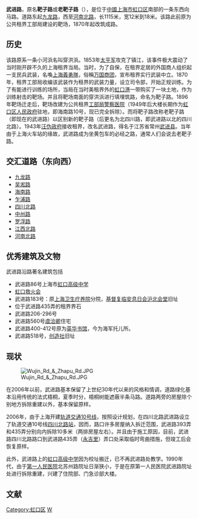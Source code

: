 {{noteTA
|G1=Unit
}}
{{Infobox China Road
|路牌类型=Shanghai
|中文道路名称=武进路
|走向1=西
|走向2=东
|走向1(E)=W
|道路英文名=Wujin Rd.
|走向2(E)=E
|图片=Wujin Rd.JPG
|图片宽度=200px
|图片说明=武进路四川北路交汇处路牌
|道路属性=普通道路
|道路总长度=1.1
|车速限制=
|行车线数量=2
|所在地区={{CHN}}[[上海市|上海市]][[虹口区|虹口区]]、[[闸北区|闸北区]]
|起点=[[九龙路|九龙路]]
|终点=[[河南北路_(上海)|河南北路]]
|道路命名日期=1943年11月
|命名缘由=以江苏省常州武进县命名
|道路旧名=老靶子路
|道路动工日期=1870年
|通车日期=1870年
|路段主要建筑=[[上海交通大学医学院附属第一人民医院|上海市第一人民医院]]、[[沪北会堂|沪北会堂]]旧址
|收费=
}}

'''武进路'''，原名'''靶子路'''或'''老靶子路'''（'''{{lang|en|Range Rd.}}'''），是位于[[中華人民共和國|中國]][[上海市|上海市]][[虹口区|虹口区]]南部的一条东西向马路。道路东起[[九龙路_(上海)|九龙路]]，西至[[河南北路_(上海)|河南北路]]，长1115米，宽12米到18米。该路此前原为公共租界工部局建设的靶场，1870年起改筑成路。

== 历史 ==

该路原系一条小河浜名叫穿洪浜。1853年[[太平军|太平军]]攻克了镇江，该事件极大震动了当时刚开辟不久的上海租界当局。当时，为了自保，在租界定居的外国商人组织起一支民兵武装，名喚[[上海義勇隊|上海義勇隊]]，俗稱[[万国商团|万国商团]]，宣布租界实行武装中立。1870年，租界工部局收编该武装作为租界的武装力量，设立司令部，开始正规训练。为了有能进行训练的场所，当局在当时美租界外的[[虹口港|虹口港]]一带购买了一块土地，作为训练射击的靶场。并且将靶场南面的穿洪浜进行填埋筑路，命名为靶子路。1896年靶场迁走后，靶场改建为公共租界[[工部局警察医院|工部局警察医院]]（1949年后大楼长期作为[[虹口区人民政府|虹口区人民政府]]驻地，即海南路10号，现已完全拆除）。而将靶子路改称老靶子路（即现在的武进路）以区别新的靶子路（后更名为北四川路，即武进路以北的四川北路）。1943年[[汪伪政府|汪伪政府]]接收租界，改名武进路，得名于江苏省常州[[武进县|武进县]]。当年由于上海火车站的缘故，武进路成为坐黄包车的必经之路，通常人们会说去老靶子路。

== 交汇道路（东向西） ==
*[[九龙路|九龙路]]
*[[吴淞路_(上海)|吴淞路]]
*[[海南路|海南路]]
*[[乍浦路_(上海)|乍浦路]]
*[[四川北路|四川北路]]
*[[中州路_(上海)|中州路]]
*[[罗浮路|罗浮路]]
*[[江西北路|江西北路]]
*[[河南北路|河南北路]]

== 优秀建筑及文物 ==

武进路沿路著名建筑包括
*武进路86号上海市[[虹口高级中学|虹口高级中学]]
*[[虹口救火会|虹口救火会]]
*武进路183号：原[[上海卫生疗养院|上海卫生疗养院]]分院，[[基督复临安息日会|基督复临安息日会]][[沪北会堂|沪北会堂]]旧址
*位于武进路435弄的租界界石
*武进路206-296号
*武进路560号[[虞洽卿|虞洽卿]]住宅
*武进路400-412号原为[[英华书馆|英华书馆]]，今为海军托儿所。
*武进路518号，[[创造社|创造社]]旧址

== 现状 ==
[[File:Wujin_Rd_&_Zhapu_Rd.JPG|left]]

在2006年以前，武进路基本保留了上世纪30年代以来的风格和情调，道路绿化基本沿用传统的法式梧桐，夏季时分，梧桐树能遮蔽半条马路。道路两旁的房屋除个别地方拆除重建以外，基本保留原样。

2006年，由于上海开建[[上海轨道交通10号线|轨道交通10号线]]，按照设计规划，在四川北路武进路设立了轨道交通10号线[[四川北路站|四川北路站]]，因而，路口许多房屋纳入拆迁范围，武进路393弄和435弄分别向内拆除10多米（两排房屋左右）。并且由于施工原因，目前，武进路四川北路路口到武进路435弄（[[永吉里|永吉里]]）弄口处采取临时弯曲措施，但竣工后会恢复原样。

此外，武进路上的[[虹口高级中学|虹口高级中学]]因为校址搬迁，已不再武进路处教学。1990年代，由于[[上海交通大学医学院附属第一人民医院|第一人民医院]]北苏州路院址日渐狭小，于是在原第一人民医院武进路院址处进行拆除重建，兴建了住院部、门急诊部大楼。

==文献==
{{reflist}}

[[Category:虹口区|Category:虹口区]]
[[Category:上海道路|W]]